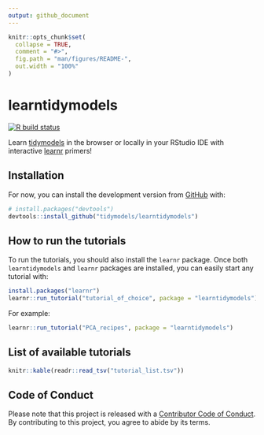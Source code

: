 ```yaml
---
output: github_document
---
```


<!-- README.md is generated from README.Rmd. Please edit that file -->

```r
knitr::opts_chunk$set(
  collapse = TRUE,
  comment = "#>",
  fig.path = "man/figures/README-",
  out.width = "100%"
)
```

# learntidymodels

<!-- badges: start -->
[![R build status](https://github.com/tidymodels/learntidymodels/workflows/R-CMD-check/badge.svg)](https://github.com/tidymodels/learntidymodels/actions)
<!-- badges: end -->

Learn [tidymodels](https://www.tidymodels.org/) in the browser or locally in 
your RStudio IDE with interactive [learnr](https://rstudio.github.io/learnr/) primers!

## Installation

For now, you can install the development version from [GitHub](https://github.com/) with:

``` r
# install.packages("devtools")
devtools::install_github("tidymodels/learntidymodels")
```
## How to run the tutorials

To run the tutorials, you should also install the `learnr` package. Once both `learntidymodels` and `learnr` packages are installed, you can easily start any tutorial with:

``` r
install.packages("learnr")
learnr::run_tutorial("tutorial_of_choice", package = "learntidymodels")
```

For example:

``` r
learnr::run_tutorial("PCA_recipes", package = "learntidymodels")
```

## List of available tutorials

```r
knitr::kable(readr::read_tsv("tutorial_list.tsv"))
```


## Code of Conduct
  
Please note that this project is released with a [Contributor Code of Conduct](https://contributor-covenant.org/version/2/0/CODE_OF_CONDUCT.html). By contributing to this project, you agree to abide by its terms.
  

